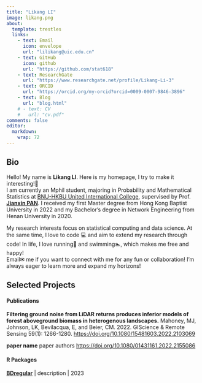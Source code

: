 ```yaml
---
title: "Likang LI"
image: likang.png
about:
  template: trestles
  links:
    - text: Email
      icon: envelope
      url: "lilikang@uic.edu.cn"
    - text: GitHub
      icon: github
      url: "https://github.com/stat618"
    - text: ResearchGate
      url: "https://www.researchgate.net/profile/Likang-Li-3"
    - text: ORCID
      url: "https://orcid.org/my-orcid?orcid=0009-0007-9846-3896"
    - text: Blog
      url: "blog.html"
    # - text: CV
    #   url: "cv.pdf"
comments: false
editor: 
  markdown: 
    wrap: 72
---
```


::: column-page
## Bio

Hello! My name is **Likang LI**. Here is my homepage, I try to make it
interesting!🙌<br> I am currently an Mphil student, majoring in
Probability and Mathematical Statistics at [BNU-HKBU United
International College](https://www.uic.edu.cn/en/), supervised by Prof.
[**Jianxin PAN**](https://uic.edu.cn/en/faculty.htm#/jianxinpan/en). I
received my first Master degree from Hong Kong Baptist University in
2022 and my Bachelor's degree in Network Engineering from Henan
University in 2020.

My research interests focus on statistical computing and data science. 
At the same time, I love to code 💻 and aim to extend my research through code! 
In life, I love running🏃 and swimming🏊, which
makes me free and happy!<br> 
Email✉ me if you want to connect with me
for any fun or collaboration! 
I'm always eager to learn more and expand my horizons!


<p>

</p>

## Selected Projects

#### Publications

**Filtering ground noise from LiDAR returns produces inferior models of
forest aboveground biomass in heterogenous landscapes.** Mahoney, MJ,
Johnson, LK, Bevilacqua, E, and Beier, CM. 2022. GIScience & Remote
Sensing 59(1): 1266-1280.
<https://doi.org/10.1080/15481603.2022.2103069>

**paper name** 
paper authors
<https://doi.org/10.1080/01431161.2022.2155086>

#### R Packages

[**BDregular**](https://mikemahoney218.github.io/waywiser/) \| description \| 2023\

::: 

